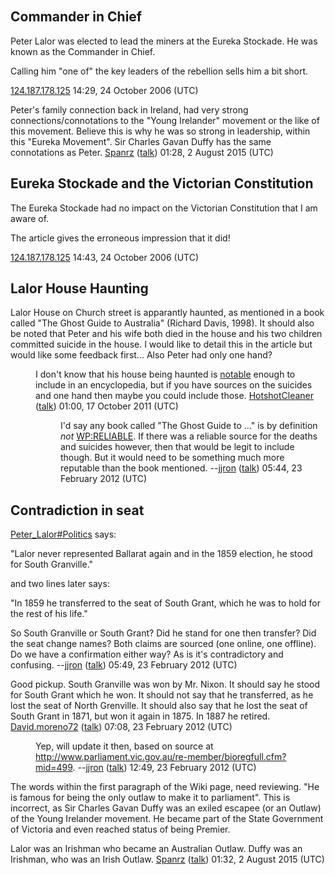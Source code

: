<article id="6025155" title=Talk:Peter Lalor>
	<talkpage id="6025155" title="Talk:Peter Lalor">
{{WikiProjectBannerShell|1=
{{WikiProject Biography
|living=no
|class=C
|listas=Lalor, Peter
}}
{{WikiProject Australia|class=C|importance=}}
{{WikiProject Ireland|class=C|importance=Low|listas=Lalor, Peter}}
}}


== Commander in Chief ==

Peter Lalor was elected to lead the miners at the Eureka Stockade. He was known as the Commander in Chief.

Calling him &quot;one of&quot; the key leaders of the rebellion sells him a bit short.

[[User:124.187.178.125|124.187.178.125]] 14:29, 24 October 2006 (UTC)

Peter's family connection back in Ireland, had very strong connections/connotations to the &quot;Young Irelander&quot; movement or the like of this movement.
Believe this is why he was so strong in leadership, within this &quot;Eureka Movement&quot;. Sir Charles Gavan Duffy has the same connotations as Peter.
[[User:Spanrz|Spanrz]] ([[User talk:Spanrz|talk]]) 01:28, 2 August 2015 (UTC)

== Eureka Stockade and the Victorian Constitution ==

The Eureka Stockade had no impact on the Victorian Constitution that 
I am aware of.

The article gives the erroneous impression that it did!

[[User:124.187.178.125|124.187.178.125]] 14:43, 24 October 2006 (UTC)


== Lalor House Haunting ==

Lalor House on Church street is apparantly haunted, as mentioned in a book called &quot;The Ghost Guide to Australia&quot; (Richard Davis, 1998). It should also be noted that Peter and his wife both died in the house and his two children committed suicide in the house. I would like to detail this in the article but would like some feedback first... Also Peter had only one hand?

:I don't know that his house being haunted is [[Wikipedia:Notability|notable]] enough to include in an encyclopedia, but if you have sources on the suicides and one hand then maybe you could include those. [[User:HotshotCleaner|HotshotCleaner]] ([[User talk:HotshotCleaner|talk]]) 01:00, 17 October 2011 (UTC)

::I'd say any book called &quot;The Ghost Guide to ...&quot; is by definition ''not'' [[WP:RELIABLE]]. If there was a reliable source for the deaths and suicides however, then that would be legit to include though. But it would need to be something much more reputable than the book mentioned. --[[User:Jjron|jjron]] ([[User talk:Jjron|talk]]) 05:44, 23 February 2012 (UTC)

== Contradiction in seat ==

[[Peter_Lalor#Politics]] says:

&quot;Lalor never represented Ballarat again and in the 1859 election, he stood for South Granville.&quot;

and two lines later says:

&quot;In 1859 he transferred to the seat of South Grant, which he was to hold for the rest of his life.&quot;

So South Granville or South Grant? Did he stand for one then transfer? Did the seat change names? Both claims are sourced (one online, one offline). Do we have a confirmation either way? As is it's contradictory and confusing. --[[User:Jjron|jjron]] ([[User talk:Jjron|talk]]) 05:49, 23 February 2012 (UTC)


Good pickup. South Granville was won by Mr. Nixon. It should say he stood for South Grant which he won. It should not say that he transferred, as he lost the seat of North Grenville. It should also say that he lost the seat of South Grant in 1871, but won it again in 1875. In 1887 he retired. [[User:David.moreno72|David.moreno72]] ([[User talk:David.moreno72|talk]]) 07:08, 23 February 2012 (UTC)

:Yep, will update it then, based on source at [http://www.parliament.vic.gov.au/re-member/bioregfull.cfm?mid=499 http://www.parliament.vic.gov.au/re-member/bioregfull.cfm?mid=499]. --[[User:Jjron|jjron]] ([[User talk:Jjron|talk]]) 12:49, 23 February 2012 (UTC)


The words within the first paragraph of the Wiki page, need reviewing.
&quot;He is famous for being the only outlaw to make it to parliament&quot;. This is incorrect, as Sir Charles Gavan Duffy was an exiled escapee (or an Outlaw) of the Young Irelander movement. He became part of the State Government of Victoria and even reached status of being Premier.

Lalor was an Irishman who became an Australian Outlaw. Duffy was an Irishman, who was an Irish Outlaw.
[[User:Spanrz|Spanrz]] ([[User talk:Spanrz|talk]]) 01:32, 2 August 2015 (UTC)
	</talkpage>
</article>
